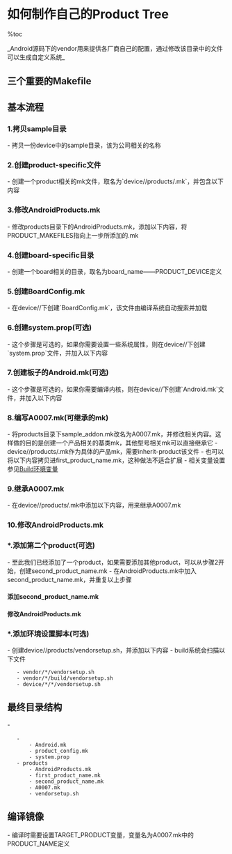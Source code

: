 = 如何制作自己的Product Tree =
%toc

_Android源码下的vendor用来提供各厂商自己的配置，通过修改该目录中的文件可以生成自定义系统_

== 三个重要的Makefile ==
{{{class="brush:text"
AndroidProducts.mk
BoardConfig.mk
A0007.mk(自定义)
}}}

== 基本流程 ==
=== 1.拷贝sample目录 ===
- 拷贝一份device中的sample目录，该为公司相关的名称

{{{class="brush:bash"
$ cp -r sample <company_name>
}}}

=== 2.创建product-specific文件 ===
- 创建一个product相关的mk文件，取名为`device/<company_name>/products/<first_product_name>.mk`，并包含以下内容

{{{class="brush:bash"
$(call inherit-product, $(SRC_TARGET_DIR)/product/generic.mk)

# Overrides
PRODUCT_NAME := <first_product_name>
PRODUCT_DEVICE := <board_name>
}}}

=== 3.修改AndroidProducts.mk ===
- 修改products目录下的AndroidProducts.mk，添加以下内容，将PRODUCT_MAKEFILES指向上一步所添加的<first_product_name>.mk

{{{class="brush:bash"
# 包含第一个product的mk文件
PRODUCT_MAKEFILES := \
    $(LOCAL_DIR)/first_product_name.mk \
}}}

=== 4.创建board-specific目录 ===
- 创建一个board相关的目录，取名为board_name——PRODUCT_DEVICE定义

{{{class="brush:bash"
$ mkdir device/<company_name>/<board_name>
}}}

=== 5.创建BoardConfig.mk ===
- 在device/<company_name>/<board_name>下创建`BoardConfig.mk`，该文件由编译系统自动搜索并加载

{{{class="brush:bash"
# These definitions override the defaults in config/config.make for <board_name>
#
# TARGET_NO_BOOTLOADER := false
# TARGET_HARDWARE_3D := false 
#
TARGET_USE_GENERIC_AUDIO := true
TARGET_NO_BOOTLOADER := true
TARGET_NO_KERNEL := true
TARGET_NO_RADIOIMAGE := true
TARGET_CPU_ABI := armeabi
HAVE_HTC_AUDIO_DRIVER := true
BOARD_USES_GENERIC_AUDIO := true
}}}

=== 6.创建system.prop(可选) ===
- 这个步骤是可选的，如果你需要设置一些系统属性，则在device/<company_name>/<board_name>下创建`system.prop`文件，并加入以下内容

{{{class="brush:bash"
# system.prop for 
# This overrides settings in the products/generic/system.prop file
#
# rild.libpath=/system/lib/libreference-ril.so
# rild.libargs=-d /dev/ttyS0
}}}

=== 7.创建板子的Android.mk(可选) ===
- 这个步骤是可选的，如果你需要编译内核，则在device/<company_name>/<board_name>下创建`Android.mk`文件，并加入以下内容

{{{class="brush:bash"
# make file for new hardware  from 

LOCAL_PATH := $(call my-dir)

# this is here to use the pre-built kernel
ifeq ($(TARGET_PREBUILT_KERNEL),)
TARGET_PREBUILT_KERNEL := $(LOCAL_PATH)/kernel
endif


file := $(INSTALLED_KERNEL_TARGET)
ALL_PREBUILT += $(file)
$(file): $(TARGET_PREBUILT_KERNEL) | $(ACP)
$(transform-prebuilt-to-target)

# no boot loader, so we don't need any of that stuff..  
LOCAL_PATH := partner/<company_name>/<board_name>

include $(CLEAR_VARS)

# include more board specific stuff here? Such as Audio parameters.      
}}}

=== 8.编写A0007.mk(可继承的mk) ===
- 将products目录下sample_addon.mk改名为A0007.mk，并修改相关内容。这样做的目的是创建一个产品相关的基类mk，其他型号相关mk可以直接继承它
- device/<company_name>/products/<first_product_name>.mk作为具体的产品mk，需要inherit-product该文件
- 也可以将以下内容拷贝进first_product_name.mk，这种做法不适合扩展
- 相关变量设置参见[[Build环境变量]]

{{{class="brush:bash"
# 该文件继承于$(SRC_TARGET_DIR)/products/generic.mk
$(call inherit-product, $(SRC_TARGET_DIR)/products/generic.mk)

# 按照规则查找需要build的文件夹，注意命名规则
# 参考device/sample示例
PRODUCT_PACKAGES := \
    PlatformLibraryClient \                     =》当前目录apps下的PlatformLibraryClient文件夹
    com.example.android.platform_library \      =》当前目录frameworks下的PlatformLibrary文件夹
    libplatform_library_jni                     =》当前目录frameworks下的PlatformLibrary下的jni文件夹
    
# 拷贝命令，定义需要拷贝的文件源与路径
PRODUCT_COPY_FILES := \
    vendor/mstar/etc/vold.conf:system/etc/vold.conf \
    vendor/mstar/bin/bash:system/bin/bash \
    vendor/mstar/em1/help.epub:system/usr/help.epub \
    vendor/mstar/em1/help.pdf:system/usr/help.pdf \
    vendor/mstar/etc/dhcpcd.conf:system/etc/dhcpcd/dhcpcd.conf \

# 拷贝jar库
PRODUCT_SDK_ADDON_COPY_MODULES := \
    com.example.android.platform_library:libs/platform_library.jar

# 键盘映射文件
PRODUCT_PACKAGES := \
    mg-capacitive.kcm
        
#set correct hardware
ADDITIONAL_DEFAULT_PROPERTIES += ro.hardware=3622

# 这组变量定义了编译出来的产品名称
# Use 'make PRODUCT-<PRODUCT_NAME>-eng' to build the A0007.
PRODUCT_BRAND := A0007
PRODUCT_LOCALES := \
    zh_CN \
    zh_TW \
    en_US
}}}

=== 9.继承A0007.mk ===
- 在device/<company_name>/products/<first_product_name>.mk中添加以下内容，用来继承A0007.mk

{{{class="brush:bash"
$(call inherit-product, $(SRC_TARGET_DIR)/product/generic.mk)

# 继承A0007.mk
$(call inherit-product, device/<company_name>/products/A0007.mk)

# Overrides
PRODUCT_BRAND := <brand_name>
PRODUCT_MANUFACTURER := <manufacturer_name>
PRODUCT_MODEL := <model_name>
}}}

=== 10.修改AndroidProducts.mk ===
{{{class="brush:bash"
PRODUCT_MAKEFILES := \
    $(LOCAL_DIR)/first_product_name.mk
}}}

=== *.添加第二个product(可选) ===
- 至此我们已经添加了一个product，如果需要添加其他product，可以从步骤2开始，创建second_product_name.mk
- 在AndroidProducts.mk中加入second_product_name.mk，并重复以上步骤

==== 添加second_product_name.mk ====
{{{class="brush:bash"
$(call inherit-product, partner/google/products/generic.mk)

# 继承A0007.mk
$(call inherit-product, device/<company_name>/products/A0007.mk)

# Overrides
PRODUCT_NAME := <second_product_name>
PRODUCT_DEVICE := <board_name>
}}}

==== 修改AndroidProducts.mk ====
{{{class="brush:bash"
PRODUCT_MAKEFILES := \
    $(LOCAL_DIR)/first_product_name.mk \
    $(LOCAL_DIR)/second_product_name.mk
}}}

=== *.添加环境设置脚本(可选) ===
- 创建device/<company_name>/products/vendorsetup.sh，并添加以下内容
- build系统会扫描以下文件
    - vendor/*/vendorsetup.sh 
    - vendor/*/build/vendorsetup.sh 
    - device/*/*/vendorsetup.sh

{{{class="brush:bash"
add_lunch_combo A0007-user
}}}

== 最终目录结构 ==
- <company_name>
    - <board_name>
        - Android.mk
        - product_config.mk
        - system.prop
    - products
        - AndroidProducts.mk
        - first_product_name.mk
        - second_product_name.mk
        - A0007.mk
        - vendorsetup.sh

== 编译镜像 ==
- 编译时需要设置TARGET_PRODUCT变量，变量名为A0007.mk中的PRODUCT_NAME定义

{{{class="brush:bash"
# 编译eng版的镜像
$ make PRODUCT-A0007-eng
或
$ make TARGET_PRODUCT=A0007 TARGET_BUILD_VARIANT=eng

# 编译user版的镜像
$ make PRODUCT-A0007-user
或
$ make TARGET_PRODUCT=A0007 TARGET_BUILD_VARIANT=user
}}}
